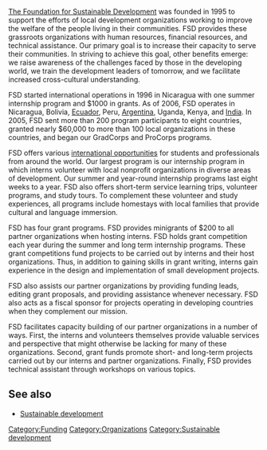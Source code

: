 {{OrgPOV}}
[http://www.fsdinternational.org/ The Foundation for Sustainable Development] was founded in 1995 to support the efforts of local development organizations working to improve the welfare of the people living in their communities. FSD provides these grassroots organizations with human resources, financial resources, and technical assistance. Our primary goal is to increase their capacity to serve their communities. In striving to achieve this goal, other benefits emerge: we raise awareness of the challenges faced by those in the developing world, we train the development leaders of tomorrow, and we facilitate increased cross-cultural understanding.

FSD started international operations in 1996 in Nicaragua with one summer internship program and $1000 in grants. As of 2006, FSD operates in Nicaragua, Bolivia, [[:Category:Ecuador|Ecuador]], Peru, [[:Category:Argentina|Argentina]], Uganda, Kenya, and [[:Category:India|India]]. In 2005, FSD sent more than 200 program participants to eight countries, granted nearly $60,000 to more than 100 local organizations in these countries, and began our GradCorps and ProCorps programs.

FSD offers various [http://www.fsdinternational.org/?q=intlopps/intlopps international opportunities] for students and professionals from around the world. Our largest program is our internship program in which interns volunteer with local nonprofit organizations in diverse areas of development. Our summer and year-round internship programs last eight weeks to a year. FSD also offers short-term service learning trips, volunteer programs, and study tours. To complement these volunteer and study experiences, all programs include homestays with local families that provide cultural and language immersion.

FSD has four grant programs. FSD provides minigrants of $200 to all partner organizations when hosting interns. FSD holds grant competition each year during the summer and long term internship programs. These grant competitions fund projects to be carried out by interns and their host organizations. Thus, in addition to gaining skills in grant writing, interns gain experience in the design and implementation of small development projects.

FSD also assists our partner organizations by providing funding leads, editing grant proposals, and providing assistance whenever necessary. FSD also acts as a fiscal sponsor for projects operating in developing countries when they complement our mission.

FSD facilitates capacity building of our partner organizations in a number of ways. First, the interns and volunteers themselves provide valuable services and perspective that might otherwise be lacking for many of these organizations. Second, grant funds promote short- and long-term projects carried out by our interns and partner organizations. Finally, FSD provides technical assistant through workshops on various topics.

== See also ==

* [[Sustainable development]]

[[Category:Funding]]
[[Category:Organizations]]
[[Category:Sustainable development]]
